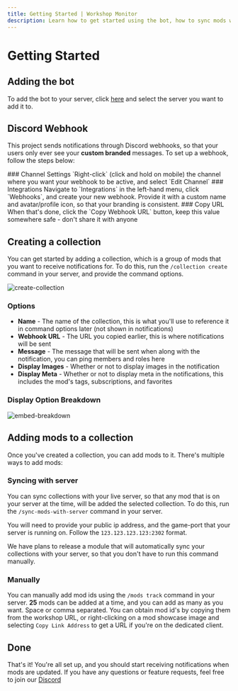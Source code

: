 ```yaml
---
title: Getting Started | Workshop Monitor
description: Learn how to get started using the bot, how to sync mods with your live server, and how to use the commands.
---
```




# Getting Started

## Adding the bot

To add the bot to your server, click [here](https://discord.com/api/oauth2/authorize?client_id=1170346553777598515&permissions=0&scope=bot%20applications.commands) and select the server you want to add it to.

## Discord Webhook

This project sends notifications through Discord webhooks, so that your users only ever see your **custom branded** messages. To set up a webhook, follow the steps below:

<Steps>
  ### Channel Settings
  `Right-click` (click and hold on mobile) the channel where you want your webhook to be active, and select `Edit Channel`
  ### Integrations
  Navigate to `Integrations` in the left-hand menu, click `Webhooks`, and create your new webhook. Provide it with a custom name and avatar/profile icon, so that your branding is consistent.
  ### Copy URL
  When that's done, click the `Copy Webhook URL` button, keep this value somewhere safe - don't share it with anyone
</Steps>

## Creating a collection

You can get started by adding a collection, which is a group of mods that you want to receive notifications for. To do this, run the `/collection create` command in your server, and provide the command options.

![create-collection](/images/guides/workshop-monitor/collection-create.png)

### Options

- **Name** - The name of the collection, this is what you'll use to reference it in command options later (not shown in notifications)
- **Webhook URL** - The URL you copied earlier, this is where notifications will be sent
- **Message** - The message that will be sent when along with the notification, you can ping members and roles here
- **Display Images** - Whether or not to display images in the notification
- **Display Meta** - Whether or not to display meta in the notifications, this includes the mod's tags, subscriptions, and favorites

### Display Option Breakdown

![embed-breakdown](/images/guides/workshop-monitor/embed-breakdown.png)

## Adding mods to a collection

Once you've created a collection, you can add mods to it. There's multiple ways to add mods:

### Syncing with server

You can sync collections with your live server, so that any mod that is on your server at the time, will be added the selected collection. To do this, run the `/sync-mods-with-server` command in your server.

You will need to provide your public ip address, and the game-port that your server is running on. Follow the `123.123.123.123:2302` format.

We have plans to release a module that will automatically sync your collections with your server, so that you don't have to run this command manually.

### Manually

You can manually add mod ids using the `/mods track` command in your server. **25** mods can be added at a time, and you can add as many as you want. Space or comma separated. You can obtain mod id's by copying them from the workshop URL, or right-clicking on a mod showcase image and selecting `Copy Link Address` to get a URL if you're on the dedicated client.

## Done

That's it! You're all set up, and you should start receiving notifications when mods are updated. If you have any questions or feature requests, feel free to join our [Discord](https://discord.gg/mirasaki)